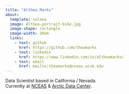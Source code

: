 ```yaml
---
title: "Althea Marks"
about: 
  template: solana
  image: Althea-portrait-bike.jpg
  image-shape: rectangle
  image-width: 20em
  links: 
    - text: github
      href: https://github.com/theamarks
    - text: linkedin
      href: https://www.linkedin.com/in/altheamarks/
    - text: email
      href: mailto:theamarks@nceas.ucsb.edu 
---
```


Data Scientist based in California / Nevada. \
Currently at [NCEAS](https://www.nceas.ucsb.edu/) & [Arctic Data Center](https://arcticdata.io/).




